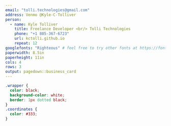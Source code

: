 ```yaml
---
email: "tolli.technologies@gmail.com"
address: Venmo @Kyle-C-Tolliver
person: 
  - name: Kyle Tolliver
    title: Freelance Developer <br/> Tolli Technologies
    phone: "+1 805-367-6723"
    url: kctolli.github.io
    repeat: 12
googlefonts: "Righteous" # feel free to try other fonts at https://fonts.google.com
paperwidth: 8.5in
paperheight: 11in
cols: 4
rows: 3
output: pagedown::business_card
---
```


<!-- if you prefer you can create cards in markdown instead of YAML declaration -->

<!-- ::: {.wrapper data-repeat="12"} -->
<!-- [Another Name]{slot="name"} -->
<!-- [Another Title]{slot="title"} -->
<!-- [someone@rstudio.com]{slot="email"} -->
<!-- ::: -->


<!-- if you prefer black text on white background, set eval=TRUE on the chunk below -->

```css
.wrapper {
  color: black;
  background-color: white;
  border: 1px dotted black;
}
.coordinates {
  color: #333;
}
```
